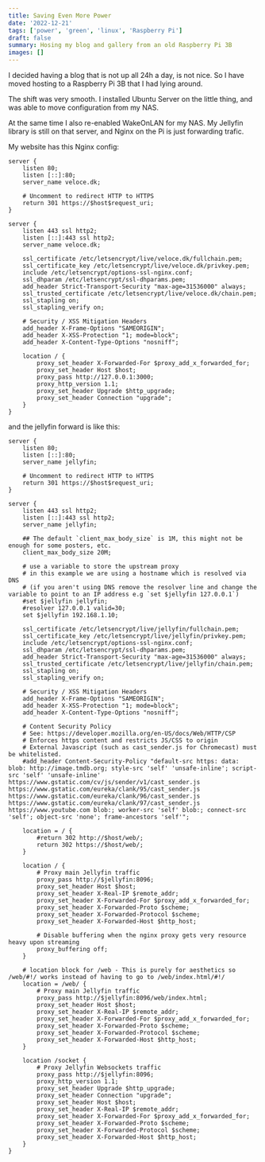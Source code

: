 ```yaml
---
title: Saving Even More Power
date: '2022-12-21'
tags: ['power', 'green', 'linux', 'Raspberry Pi']
draft: false
summary: Hosing my blog and gallery from an old Raspberry Pi 3B
images: []
---
```


I decided having a blog that is not up all 24h a day, is not nice. So I have moved
hosting to a Raspberry Pi 3B that I had lying around.

The shift was very smooth. I installed Ubuntu Server on the little thing,
and was able to move configuration from my NAS.

At the same time I also re-enabled WakeOnLAN for my NAS. My Jellyfin library is
still on that server, and Nginx on the Pi is just forwarding trafic.

My website has this Nginx config:

```
server {
    listen 80;
    listen [::]:80;
    server_name veloce.dk;

    # Uncomment to redirect HTTP to HTTPS
    return 301 https://$host$request_uri;
}

server {
    listen 443 ssl http2;
    listen [::]:443 ssl http2;
    server_name veloce.dk;

    ssl_certificate /etc/letsencrypt/live/veloce.dk/fullchain.pem;
    ssl_certificate_key /etc/letsencrypt/live/veloce.dk/privkey.pem;
    include /etc/letsencrypt/options-ssl-nginx.conf;
    ssl_dhparam /etc/letsencrypt/ssl-dhparams.pem;
    add_header Strict-Transport-Security "max-age=31536000" always;
    ssl_trusted_certificate /etc/letsencrypt/live/veloce.dk/chain.pem;
    ssl_stapling on;
    ssl_stapling_verify on;

    # Security / XSS Mitigation Headers
    add_header X-Frame-Options "SAMEORIGIN";
    add_header X-XSS-Protection "1; mode=block";
    add_header X-Content-Type-Options "nosniff";

    location / {
        proxy_set_header X-Forwarded-For $proxy_add_x_forwarded_for;
        proxy_set_header Host $host;
        proxy_pass http://127.0.0.1:3000;
        proxy_http_version 1.1;
        proxy_set_header Upgrade $http_upgrade;
        proxy_set_header Connection "upgrade";
    }
}
```

and the jellyfin forward is like this:

```
server {
    listen 80;
    listen [::]:80;
    server_name jellyfin;

    # Uncomment to redirect HTTP to HTTPS
    return 301 https://$host$request_uri;
}

server {
    listen 443 ssl http2;
    listen [::]:443 ssl http2;
    server_name jellyfin;

    ## The default `client_max_body_size` is 1M, this might not be enough for some posters, etc.
    client_max_body_size 20M;

    # use a variable to store the upstream proxy
    # in this example we are using a hostname which is resolved via DNS
    # (if you aren't using DNS remove the resolver line and change the variable to point to an IP address e.g `set $jellyfin 127.0.0.1`)
    #set $jellyfin jellyfin;
    #resolver 127.0.0.1 valid=30;
    set $jellyfin 192.168.1.10;

    ssl_certificate /etc/letsencrypt/live/jellyfin/fullchain.pem;
    ssl_certificate_key /etc/letsencrypt/live/jellyfin/privkey.pem;
    include /etc/letsencrypt/options-ssl-nginx.conf;
    ssl_dhparam /etc/letsencrypt/ssl-dhparams.pem;
    add_header Strict-Transport-Security "max-age=31536000" always;
    ssl_trusted_certificate /etc/letsencrypt/live/jellyfin/chain.pem;
    ssl_stapling on;
    ssl_stapling_verify on;

    # Security / XSS Mitigation Headers
    add_header X-Frame-Options "SAMEORIGIN";
    add_header X-XSS-Protection "1; mode=block";
    add_header X-Content-Type-Options "nosniff";

    # Content Security Policy
    # See: https://developer.mozilla.org/en-US/docs/Web/HTTP/CSP
    # Enforces https content and restricts JS/CSS to origin
    # External Javascript (such as cast_sender.js for Chromecast) must be whitelisted.
    #add_header Content-Security-Policy "default-src https: data: blob: http://image.tmdb.org; style-src 'self' 'unsafe-inline'; script-src 'self' 'unsafe-inline' https://www.gstatic.com/cv/js/sender/v1/cast_sender.js https://www.gstatic.com/eureka/clank/95/cast_sender.js https://www.gstatic.com/eureka/clank/96/cast_sender.js https://www.gstatic.com/eureka/clank/97/cast_sender.js https://www.youtube.com blob:; worker-src 'self' blob:; connect-src 'self'; object-src 'none'; frame-ancestors 'self'";

    location = / {
        #return 302 http://$host/web/;
        return 302 https://$host/web/;
    }

    location / {
        # Proxy main Jellyfin traffic
        proxy_pass http://$jellyfin:8096;
        proxy_set_header Host $host;
        proxy_set_header X-Real-IP $remote_addr;
        proxy_set_header X-Forwarded-For $proxy_add_x_forwarded_for;
        proxy_set_header X-Forwarded-Proto $scheme;
        proxy_set_header X-Forwarded-Protocol $scheme;
        proxy_set_header X-Forwarded-Host $http_host;

        # Disable buffering when the nginx proxy gets very resource heavy upon streaming
        proxy_buffering off;
    }

    # location block for /web - This is purely for aesthetics so /web/#!/ works instead of having to go to /web/index.html/#!/
    location = /web/ {
        # Proxy main Jellyfin traffic
        proxy_pass http://$jellyfin:8096/web/index.html;
        proxy_set_header Host $host;
        proxy_set_header X-Real-IP $remote_addr;
        proxy_set_header X-Forwarded-For $proxy_add_x_forwarded_for;
        proxy_set_header X-Forwarded-Proto $scheme;
        proxy_set_header X-Forwarded-Protocol $scheme;
        proxy_set_header X-Forwarded-Host $http_host;
    }

    location /socket {
        # Proxy Jellyfin Websockets traffic
        proxy_pass http://$jellyfin:8096;
        proxy_http_version 1.1;
        proxy_set_header Upgrade $http_upgrade;
        proxy_set_header Connection "upgrade";
        proxy_set_header Host $host;
        proxy_set_header X-Real-IP $remote_addr;
        proxy_set_header X-Forwarded-For $proxy_add_x_forwarded_for;
        proxy_set_header X-Forwarded-Proto $scheme;
        proxy_set_header X-Forwarded-Protocol $scheme;
        proxy_set_header X-Forwarded-Host $http_host;
    }
}
```